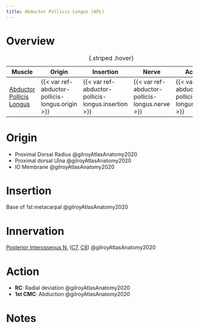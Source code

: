```yaml
---
title: Abductor Pollicis Longus (APL)
---
```



# Overview

| Muscle  | Origin | Insertion | Nerve | Action |
|------|--------|-------|----------|--------|
| [Abductor Pollicis Longus]({{< var ref-abductor-pollicis-longus.path >}}) | {{< var ref-abductor-pollicis-longus.origin >}} | {{< var ref-abductor-pollicis-longus.insertion >}} | {{< var ref-abductor-pollicis-longus.nerve >}} | {{< var ref-abductor-pollicis-longus.action >}} |
: {.striped .hover}



# Origin {#origin}

- Proximal Dorsal Radius @gilroyAtlasAnatomy2020
- Proximal dorsal Ulna @gilroyAtlasAnatomy2020
- IO Membrane @gilroyAtlasAnatomy2020



# Insertion {#insertion}

Base of 1st metacarpal @gilroyAtlasAnatomy2020

# Innervation {#innervation}

[Posterior Interosseous N.]({{< var ref-posterior-interosseous-nerve.path >}}) ([C7]({{< var ref-nerve-root.c7 >}}), [C8]({{< var ref-nerve-root.c8 >}})) @gilroyAtlasAnatomy2020

# Action {#action}

- **RC**: Radial deviation @gilroyAtlasAnatomy2020
- **1st CMC**: Abduction @gilroyAtlasAnatomy2020





# Notes